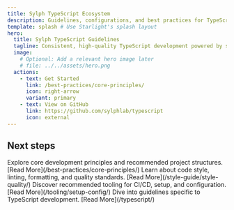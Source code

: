 ```yaml
---
title: Sylph TypeScript Ecosystem
description: Guidelines, configurations, and best practices for TypeScript projects at SylphLab.
template: splash # Use Starlight's splash layout
hero:
  title: Sylph TypeScript Guidelines
  tagline: Consistent, high-quality TypeScript development powered by shared configurations and best practices.
  image:
    # Optional: Add a relevant hero image later
    # file: ../../assets/hero.png
  actions:
    - text: Get Started
      link: /best-practices/core-principles/
      icon: right-arrow
      variant: primary
    - text: View on GitHub
      link: https://github.com/sylphlab/typescript
      icon: external
---
```



## Next steps

<CardGrid stagger>
	<Card title="Best Practices" icon="document">
		Explore core development principles and recommended project structures.
        [Read More](/best-practices/core-principles/)
	</Card>
	<Card title="Style Guide" icon="pencil">
		Learn about code style, linting, formatting, and quality standards.
        [Read More](/style-guide/style-quality/)
	</Card>
	<Card title="Tooling" icon="setting">
		Discover recommended tooling for CI/CD, setup, and configuration.
        [Read More](/tooling/setup-config/)
	</Card>
    <Card title="TypeScript Specifics" icon="puzzle">
        Dive into guidelines specific to TypeScript development.
        [Read More](/typescript/)
    </Card>
</CardGrid>